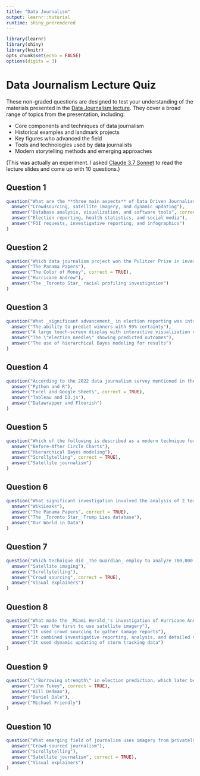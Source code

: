 ```yaml
---
title: "Data Journalism"
output: learnr::tutorial
runtime: shiny_prerendered
---
```


```r
library(learnr)
library(shiny)
library(knitr)
opts_chunk$set(echo = FALSE)
options(digits = 3)
```

# Data Journalism Lecture Quiz


These non-graded questions are designed to test your understanding of the materials presented in the [Data Journalism lecture](https://friendly.github.io/6135/lectures/DataJournalism.pdf).
They cover a broad range of topics from the presentation, including:

- Core components and techniques of data journalism
- Historical examples and landmark projects
- Key figures who advanced the field
- Tools and technologies used by data journalists
- Modern storytelling methods and emerging approaches

(This was actually an experiment. I asked [Claude 3.7 Sonnet](https://www.anthropic.com/claude/sonnet) to read the lecture slides and come up with 10 questions.)

## Question 1

```r
question("What are the **three main aspects** of Data Driven Journalism (DDJ) as described in the presentation?",
  answer("Crowdsourcing, satellite imagery, and dynamic updating"),
  answer("Database analysis, visualization, and software tools", correct = TRUE),
  answer("Election reporting, health statistics, and social media"),
  answer("FOI requests, investigative reporting, and infographics")
)
```

## Question 2

```r
question("Which data journalism project won the Pulitzer Prize in investigative reporting in 1989 for exposing racial discrimination in lending practices?",
  answer("The Panama Papers"),
  answer("The Color of Money", correct = TRUE),
  answer("Hurricane Andrew"),
  answer("The _Toronto Star_ racial profiling investigation")
)
```

## Question 3

```r
question("What _significant advancement_ in election reporting was introduced with CNN's Magic Wall in 2008?",
  answer("The ability to predict winners with 99% certainty"),
  answer("A large touch-screen display with interactive visualization of election data", correct = TRUE),
  answer("The \"election needle\" showing predicted outcomes"),
  answer("The use of hierarchical Bayes modeling for results")
)
```

## Question 4

```r
question("According to the 2022 data journalism survey mentioned in the presentation, what are the most commonly used tools for data analysis and visualization among journalists?",
  answer("Python and R"),
  answer("Excel and Google Sheets", correct = TRUE),
  answer("Tableau and D3.js"),
  answer("Datawrapper and Flourish")
)
```

## Question 5

```r
question("Which of the following is described as a modern technique for interactive storytelling in digital journalism?",
  answer("Before-After Circle Charts"),
  answer("Hierarchical Bayes modeling"),
  answer("Scrollytelling", correct = TRUE),
  answer("Satellite journalism")
)
```

## Question 6

```r
question("What significant investigation involved the analysis of 2 terabytes of data, exposing tax avoidance schemes across 210,000 companies in 21 offshore jurisdictions?",
  answer("WikiLeaks"),
  answer("The Panama Papers", correct = TRUE),
  answer("The _Toronto Star_ Trump Lies database"),
  answer("Our World in Data")
)
```

## Question 7

```r
question("Which technique did _The Guardian_ employ to analyze 700,000 documents detailing expense claims of British MPs?",
  answer("Satellite imaging"),
  answer("Scrollytelling"),
  answer("Crowd sourcing", correct = TRUE),
  answer("Visual explainers")
)
```

## Question 8

```r
question("What made the _Miami Herald_'s investigation of Hurricane Andrew's destruction in 1992 a landmark in data journalism?",
  answer("It was the first to use satellite imagery"),
  answer("It used crowd sourcing to gather damage reports"),
  answer("It combined investigative reporting, analysis, and detailed maps to show why homes were destroyed", correct = TRUE),
  answer("It used dynamic updating of storm tracking data")
)
```

## Question 9

```r
question("\"Borrowing strength\" in election prediction, which later became known as \"hierarchical Bayes,\" was pioneered by which statistician working with NBC in 1962?",
  answer("John Tukey", correct = TRUE),
  answer("Bill Dedman"),
  answer("Daniel Dale"),
  answer("Michael Friendly")
)
```

## Question 10

```r
question("What emerging field of journalism uses imagery from privately owned satellites to provide evidence for investigations?",
  answer("Crowd-sourced journalism"),
  answer("Scrollytelling"),
  answer("Satellite journalism", correct = TRUE),
  answer("Visual explainers")
)
```


